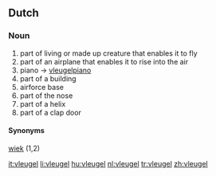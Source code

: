 ==Dutch==

===Noun===
{{infl|nl|noun}}

# part of living or made up creature that enables it to fly
# part of an airplane that enables it to rise into the air
# piano -> [[vleugelpiano]]
# part of a building
# airforce base
# part of the nose
# part of a helix
# part of a clap door

====Synonyms====
[[wiek]] (1,2)

[[it:vleugel]]
[[li:vleugel]]
[[hu:vleugel]]
[[nl:vleugel]]
[[tr:vleugel]]
[[zh:vleugel]]